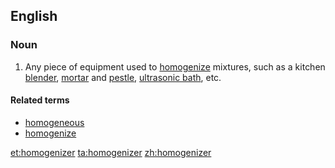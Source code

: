 ==English==

===Noun===
{{en-noun}}

# Any piece of equipment used to [[homogenize]] mixtures, such as a kitchen [[blender]], [[mortar]] and [[pestle]], [[ultrasonic bath]], etc.

====Related terms====
* [[homogeneous]]
* [[homogenize]]

[[et:homogenizer]]
[[ta:homogenizer]]
[[zh:homogenizer]]